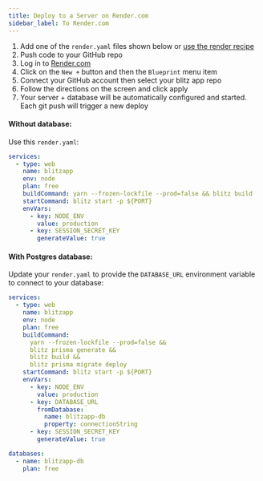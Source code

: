```yaml
---
title: Deploy to a Server on Render.com
sidebar_label: To Render.com
---
```


1. Add one of the `render.yaml` files shown below or [use the render recipe](https://github.com/blitz-js/blitz/tree/canary/recipes/render)
2. Push code to your GitHub repo
3. Log in to [Render.com](https://render.com)
4. Click on the `New +` button and then the `Blueprint` menu item
5. Connect your GitHub account then select your blitz app repo
6. Follow the directions on the screen and click apply
7. Your server + database will be automatically configured and started.
   Each git push will trigger a new deploy

#### Without database:

Use this `render.yaml`:

```yaml
services:
  - type: web
    name: blitzapp
    env: node
    plan: free
    buildCommand: yarn --frozen-lockfile --prod=false && blitz build
    startCommand: blitz start -p ${PORT}
    envVars:
      - key: NODE_ENV
        value: production
      - key: SESSION_SECRET_KEY
        generateValue: true
```

#### With Postgres database:

Update your `render.yaml` to provide the `DATABASE_URL` environment
variable to connect to your database:

<!-- prettier-ignore-start -->
```yaml
services:
  - type: web
    name: blitzapp
    env: node
    plan: free
    buildCommand:
      yarn --frozen-lockfile --prod=false &&
      blitz prisma generate &&
      blitz build &&
      blitz prisma migrate deploy
    startCommand: blitz start -p ${PORT}
    envVars:
      - key: NODE_ENV
        value: production
      - key: DATABASE_URL
        fromDatabase:
          name: blitzapp-db
          property: connectionString
      - key: SESSION_SECRET_KEY
        generateValue: true

databases:
  - name: blitzapp-db
    plan: free
```
<!-- prettier-ignore-end -->
